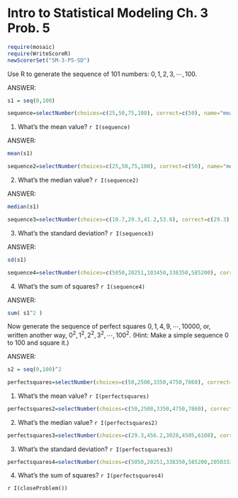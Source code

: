 Intro to Statistical Modeling Ch. 3 Prob. 5 
========================================================
```r
require(mosaic)
require(WriteScoreR)
newScorerSet("SM-3-P5-SD")
```

Use R to generate the sequence of 101 numbers: $0, 1, 2, 3, \cdots, 100$.

<aside>
ANSWER:
```r
s1 = seq(0,100)
```
</aside>

```r
sequence=selectNumber(choices=c(25,50,75,100), correct=c(50), name="meanvalue", totalPts=1)
```
(1) What's the mean value? `r I(sequence)`

<aside>
ANSWER:
```r
mean(s1)
```
</aside>

```r
sequence2=selectNumber(choices=c(25,50,75,100), correct=c(50), name="medianvalue", totalPts=1)
```
(2) What's the median value? `r I(sequence2)`


<aside>
ANSWER:
```r
median(s1)
```
</aside>

```r
sequence3=selectNumber(choices=c(10.7,29.3,41.2,53.8), correct=c(29.3), name="StdDev", totalPts=1)
```
(3) What's the standard deviation? `r I(sequence3)`

<aside>
ANSWER:
```r
sd(s1)
```
</aside>

```r
sequence4=selectNumber(choices=c(5050,20251,103450,338350,585200), correct=c(338350), name="SumoftheSquares", totalPts=1)
```
(4) What's the sum of squares? `r I(sequence4)`

<aside>
ANSWER:
```r
sum( s1^2 )
```
</aside>

Now generate the sequence of perfect squares $0, 1, 4, 9, \cdots, 10000$,
or, written another way, $0^2, 1^2, 2^2, 3^2, \cdots, 100^2$.  (Hint:
Make a simple sequence 0 to 100 and square it.)

<aside>
ANSWER:
```r
s2 = seq(0,100)^2
```
</aside>


```r
perfectsquares=selectNumber(choices=c(50,2500,3350,4750,7860), correct=c(3350), name="meanvalue2", totalPts=1)
```
1. What's the mean value? `r I(perfectsquares)` 

```r
perfectsquares2=selectNumber(choices=c(50,2500,3350,4750,7860), correct=c(2500), name="medianvalue2", totalPts=1)
```
2. What's the median value? `r I(perfectsquares2)`

```r
perfectsquares3=selectNumber(choices=c(29.3,456.2,3028,4505,6108), correct=c(3028), name="StdDev2", totalPts=1)
```
3. What's the standard deviation? `r I(perfectsquares3)`

```r
perfectsquares4=selectNumber(choices=c(5050,20251,338350,585200,2050333330), correct=c(2050333330), name="SumoftheSquares2", totalPts=1)
```
4. What's the sum of squares? `r I(perfectsquares4)`

`r I(closeProblem())`
